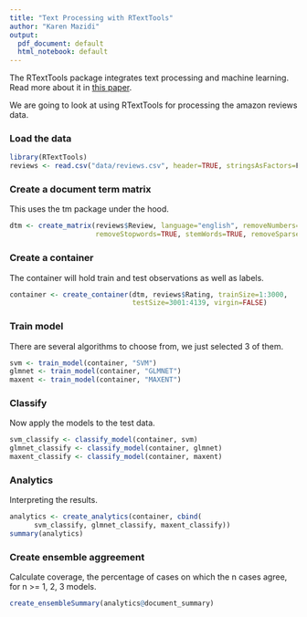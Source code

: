 ```yaml
---
title: "Text Processing with RTextTools"
author: "Karen Mazidi"
output:
  pdf_document: default
  html_notebook: default
---
```


The RTextTools package integrates text processing and machine learning. Read more about it in [this paper](https://journal.r-project.org/archive/2013-1/collingwood-jurka-boydstun-etal.pdf).

We are going to look at using RTextTools for processing the amazon reviews data.

### Load the data

```r
library(RTextTools)
reviews <- read.csv("data/reviews.csv", header=TRUE, stringsAsFactors=F)
```

### Create a document term matrix

This uses the tm package under the hood.

```r
dtm <- create_matrix(reviews$Review, language="english", removeNumbers=TRUE,
                     removeStopwords=TRUE, stemWords=TRUE, removeSparseTerms=.998)
```

### Create a container

The container will hold train and test observations as well as labels.

```r
container <- create_container(dtm, reviews$Rating, trainSize=1:3000,
                              testSize=3001:4139, virgin=FALSE)
```

### Train model

There are several algorithms to choose from, we just selected 3 of them.

```r
svm <- train_model(container, "SVM")
glmnet <- train_model(container, "GLMNET")
maxent <- train_model(container, "MAXENT")
```

### Classify

Now apply the models to the test data.

```r
svm_classify <- classify_model(container, svm)
glmnet_classify <- classify_model(container, glmnet)
maxent_classify <- classify_model(container, maxent)
```

### Analytics

Interpreting the results. 

```r
analytics <- create_analytics(container, cbind(
      svm_classify, glmnet_classify, maxent_classify))
summary(analytics)
```
### Create ensemble aggreement

Calculate coverage, the percentage of cases on which the n cases agree, for n >= 1, 2, 3 models. 

```r
create_ensembleSummary(analytics@document_summary)
```
